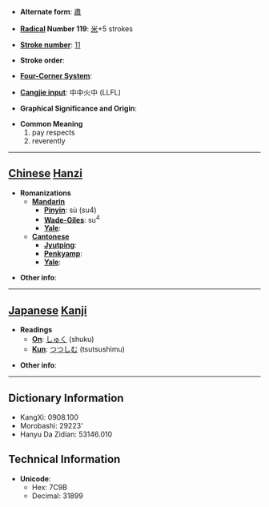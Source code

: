 * '''Alternate form''': [[肅]]

* '''[[Wiktionary:Chinese radical index| Radical]] Number 119''': [[Wiktionary:Chinese radical index 米|米]]+5 strokes

* '''[[Wiktionary:Chinese total strokes index|Stroke number]]''': [[Wiktionary:Chinese total strokes index 11|11]]

* '''Stroke order''': 

* '''[[Wiktionary:Chinese four corner index|Four-Corner System]]''': 

* '''[[Wiktionary:Chinese Cangjie index|Cangjie input]]''': 中中火中 (LLFL)

* '''Graphical Significance and Origin''': 

* '''Common Meaning'''
*#pay respects
*# reverently


----

== [[Chinese]] [[Hanzi]] ==

* '''Romanizations'''
** '''[[Mandarin]]'''
*** '''[[Pinyin]]''': sù (su4)
*** '''[[Wade-Giles]]''': su<sup>4</sup>
*** '''[[Yale]]''': 
** '''[[Cantonese]]'''
*** '''[[Jyutping]]''':
*** '''[[Penkyamp]]''': 
*** '''[[Yale]]''': 

* '''Other info''': 

----

== [[Japanese]] [[Kanji]] ==

* '''Readings'''
** '''[[On]]''': [[しゅく]] (shuku)
** '''[[Kun]]''': [[つつしむ]] (tsutsushimu)

* '''Other info''':  

----

== Dictionary Information ==

* KangXi: 0908.100
* Morobashi: 29223'
* Hanyu Da Zidian: 53146.010

== Technical Information ==

* '''Unicode''':
** Hex: 7C9B
** Decimal: 31899